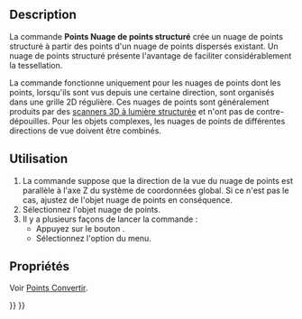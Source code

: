 <languages/>

{{Docnav/fr
|[[Points_Convert/fr|Convertir]]
|[[Points_Merge/fr|Fusion]]
|[[Points_Workbench/fr|Atelier Points]]
|IconL=Points_Convert.svg
|IconR=Points_Merge.svg
|IconC=Workbench_Points.svg
}}

{{GuiCommand/fr
|Name=Points Structure
|Name/fr=Points Nuage de points structuré
|MenuLocation=Points → Convertir en un nuage de points structuré
|Workbenches=[[Points_Workbench/fr|Points]]
}}

==Description==

La commande '''Points Nuage de points structuré''' crée un nuage de points structuré à partir des points d'un nuage de points dispersés existant. Un nuage de points structuré présente l'avantage de faciliter considérablement la tessellation.

La commande fonctionne uniquement pour les nuages de points dont les points, lorsqu'ils sont vus depuis une certaine direction, sont organisés dans une grille 2D régulière. Ces nuages de points sont généralement produits par des [https://fr.wikipedia.org/wiki/Scanner_tridimensionnel#Scanner_%C3%A0_lumi%C3%A8re_structur%C3%A9e scanners 3D à lumière structurée] et n'ont pas de contre-dépouilles. Pour les objets complexes, les nuages de points de différentes directions de vue doivent être combinés.

<span id="Usage"></span>
==Utilisation==

# La commande suppose que la direction de la vue du nuage de points est parallèle à l'axe Z du système de coordonnées global. Si ce n'est pas le cas, ajustez {{PropertyData|Placement}} de l'objet nuage de points en conséquence.
# Sélectionnez l'objet nuage de points.
# Il y a plusieurs façons de lancer la commande :
#* Appuyez sur le bouton {{Button|[[Image:Points_Structure.svg|16px]] [[Points_Structure/fr|Convertir en un nuage de points structuré]]}}.
#* Sélectionnez l'option {{MenuCommand|Points → [[Image:Points_Structure.svg|16px]] Convertir en un nuage de points structuré}} du menu.

<span id="Properties"></span>
==Propriétés==

Voir [[Points_Convert/fr|Points Convertir]].


{{Docnav/fr
|[[Points_Convert/fr|Convertir]]
|[[Points_Merge/fr|Fusion]]
|[[Points_Workbench/fr|Atelier Points]]
|IconL=Points_Convert.svg
|IconR=Points_Merge.svg
|IconC=Workbench_Points.svg
}}

{{Points Tools navi{{#translation:}}}}
{{Userdocnavi{{#translation:}}}}